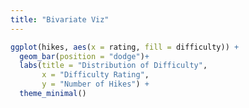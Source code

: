 ```yaml
---
title: "Bivariate Viz"
---
```


```r
ggplot(hikes, aes(x = rating, fill = difficulty)) + 
  geom_bar(position = "dodge")+
  labs(title = "Distribution of Difficulty",
       x = "Difficulty Rating",
       y = "Number of Hikes") +
  theme_minimal()
```

